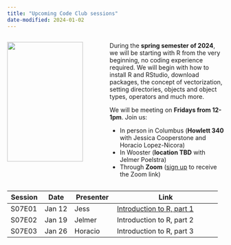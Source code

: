 ```yaml
---
title: "Upcoming Code Club sessions"
date-modified: 2024-01-02
---
```


::: columns

::: {.column width="45%"}
![](img/codeclub_logo.png){fig-align="center" width="90%"}
:::

::: {.column width="55%"}

During the **spring semester of 2024**, we will be starting with R from the very beginning, no coding experience required. We will begin with how to install R and RStudio, download packages, the concept of vectorization, setting directories, objects and object types, operators and much more.

We will be meeting on **Fridays from 12-1pm**. Join us:

-   In person in Columbus (**Howlett 340** with Jessica Cooperstone and Horacio Lopez-Nicora)\
-   In Wooster (**location TBD** with Jelmer Poelstra)\
-   Through **Zoom** ([sign up](https://forms.gle/eYkMvmJShrcANUrt5) to receive the Zoom link)

:::
:::

| Session | Date   | Presenter | Link                      |
|---------|--------|-----------|---------------------------|
| S07E01  | Jan 12 | Jess      | [Introduction to R, part 1](/posts/basics_01/) |
| S07E02  | Jan 19 | Jelmer    | Introduction to R, part 2 |
| S07E03  | Jan 26 | Horacio   | Introduction to R, part 3 |
